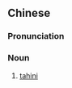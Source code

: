 ==Chinese==
{{zh-forms|s=芝麻酱|type=21}}

===Pronunciation===
{{zh-pron
|m=zhīmajiàng
|cat=n
}}

===Noun===
{{zh-noun}}

# [[tahini]]

{{zh-cat|Foods}}
